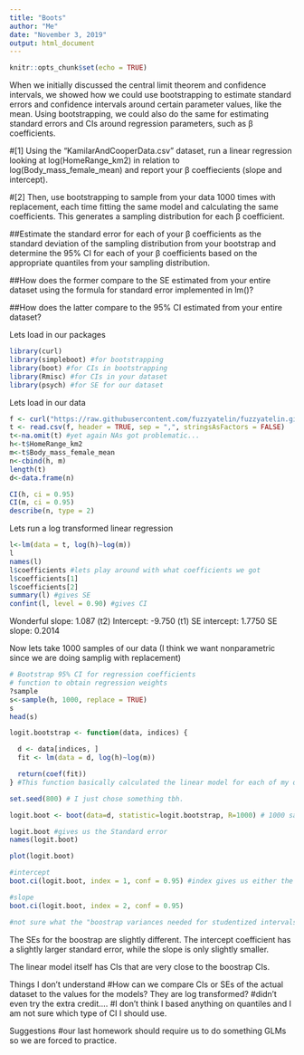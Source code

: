 ```yaml
---
title: "Boots"
author: "Me"
date: "November 3, 2019"
output: html_document
---
```


```r
knitr::opts_chunk$set(echo = TRUE)
```

When we initially discussed the central limit theorem and confidence intervals, we showed how we could use bootstrapping to estimate standard errors and confidence intervals around certain parameter values, like the mean. Using bootstrapping, we could also do the same for estimating standard errors and CIs around regression parameters, such as β
 coefficients.

#[1] Using the “KamilarAndCooperData.csv” dataset, run a linear regression looking at log(HomeRange_km2) in relation to log(Body_mass_female_mean) and report your β coeffiecients (slope and intercept).

#[2] Then, use bootstrapping to sample from your data 1000 times with replacement, each time fitting the same model and calculating the same coefficients. This generates a sampling distribution for each β coefficient.

##Estimate the standard error for each of your β coefficients as the standard deviation of the sampling distribution from your bootstrap and determine the 95% CI for each of your β coefficients based on the appropriate quantiles from your sampling distribution.

##How does the former compare to the SE estimated from your entire dataset using the formula for standard error implemented in lm()?

##How does the latter compare to the 95% CI estimated from your entire dataset?

Lets load in our packages
```r
library(curl)
library(simpleboot) #for bootstrapping
library(boot) #for CIs in bootstrapping
library(Rmisc) #for CIs in your dataset
library(psych) #for SE for our dataset
```

Lets load in our data
```r
f <- curl("https://raw.githubusercontent.com/fuzzyatelin/fuzzyatelin.github.io/master/AN597_Fall19/KamilarAndCooperData.csv")
t <- read.csv(f, header = TRUE, sep = ",", stringsAsFactors = FALSE)
t<-na.omit(t) #yet again NAs got problematic...
h<-t$HomeRange_km2
m<-t$Body_mass_female_mean
n<-cbind(h, m)
length(t)
d<-data.frame(n)

CI(h, ci = 0.95)
CI(m, ci = 0.95)
describe(n, type = 2)
```

Lets run a log transformed linear regression 
```r
l<-lm(data = t, log(h)~log(m))
l
names(l)
l$coefficients #lets play around with what coefficients we got
l$coefficients[1] 
l$coefficients[2]
summary(l) #gives SE
confint(l, level = 0.90) #gives CI
```
Wonderful
slope: 1.087 (t2)
Intercept: -9.750 (t1)
SE intercept: 1.7750
SE slope: 0.2014

Now lets take 1000 samples of our data (I think we want nonparametric since we are doing samplig with replacement)
```r
# Bootstrap 95% CI for regression coefficients 
# function to obtain regression weights 
?sample
s<-sample(h, 1000, replace = TRUE)
s
head(s)

logit.bootstrap <- function(data, indices) {

  d <- data[indices, ]
  fit <- lm(data = d, log(h)~log(m))

  return(coef(fit))
} #This function basically calculated the linear model for each of my outputs. 

set.seed(800) # I just chose something tbh. 

logit.boot <- boot(data=d, statistic=logit.bootstrap, R=1000) # 1000 samples plus I had to turn n into a dataframe which I called d. 

logit.boot #gives us the Standard error
names(logit.boot)

plot(logit.boot)

#intercept
boot.ci(logit.boot, index = 1, conf = 0.95) #index gives us either the slope or the intercept

#slope
boot.ci(logit.boot, index = 2, conf = 0.95)

#not sure what the "boostrap variances needed for studentized intervals" error is...not sure I want to do anything about it either. 
```

The SEs for the boostrap are slightly different. The intercept coefficient has a slightly larger standard error, while the slope is only slightly smaller. 

The linear model itself has CIs that are very close to the boostrap CIs. 

Things I don't understand
#How can we compare CIs or SEs of the actual dataset to the values for the models? They are log transformed?
#didn't even try the extra credit....
#I don't think I based anything on quantiles and I am not sure which type of CI I should use. 

Suggestions
#our last homework should require us to do something GLMs so we are forced to practice. 




